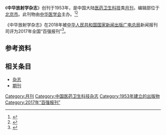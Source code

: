 {{Infobox journal
| title         = 中华放射学杂志
| former_name   =
| frequency     = 月刊
| country       = [[中国大陆|中国大陆]]
| publisher     = [[中华医学会|中华医学会]]
| language =
| native_title =
| abbreviation =N/A
| impact        = 
| history =1953年起至今
| ISSN = 1005-1201
| CN            = 11-2149/R
| CODEN         = CHFSAG
| website       = http://zhfsxzz.yiigle.com/
}}
《'''中华放射学杂志'''》创刊于1953年，是中国大陆[[医药卫生科技|医药卫生科技]]类[[杂志#出版|月刊]]，编辑部位于[[北京市|北京市]]。此刊物由[[中华医学会|中华医学会]]主办。<ref name="知网1">{{Cite web|title=中华放射学杂志|url=https://navi.cnki.net/knavi/JournalDetail?pcode=CJFD&pykm=ZHGS|accessdate=2021-02-02|work=navi.cnki.net|publisher=[[中国知网|中国知网]]}}</ref><ref name="维普1">{{Cite web|title=中华放射学杂志 - 维普中文期刊|url=http://www.cqvip.com/qikan/Detail.aspx?gch=92510X|accessdate=2021-02-02|author=|date=|format=|publisher=[[维普|维普]]|language=}}</ref>

《中华放射学杂志》在2018年被[[中华人民共和国国家新闻出版广电总局|中华人民共和国国家新闻出版广电总局]]新闻报刊司评为2017年全国“百强报刊”<ref>{{Cite web|title=2017年全国“百强报刊”推荐名单开始公示|url=http://www.ce.cn/culture/gd/201801/16/t20180116_27756145.shtml|accessdate=2021-02-10|author=赵新乐（中国新闻出版广电报）|date=2018-01-16|format=|work=www.ce.cn|publisher=[[中国经济网|中国经济网]]|language=|archive-date=2020-11-05|archive-url=https://web.archive.org/web/20201105014543/http://www.ce.cn/culture/gd/201801/16/t20180116_27756145.shtml|dead-url=no}}</ref>。
== 参考资料 ==
{{reflist|2}}

== 相关条目 ==

* [[杂志|杂志]]
* [[期刊|期刊]]

{{全国百强报刊|2017}}
{{Academic-journal-stub}}

[[Category:月刊|Category:月刊]]
[[Category:中国医药卫生科技杂志|Category:中国医药卫生科技杂志]]
[[Category:1953年建立的出版物|Category:1953年建立的出版物]]
[[Category:2017年“百强报刊”|Category:2017年“百强报刊”]]